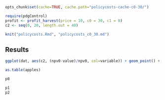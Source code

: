 ```r
opts_chunk$set(cache=TRUE, cache.path="policycosts-cache-c0-30/")
```

```r
require(pdgControl)
profit <- profit_harvest(price = 10, c0 = 30, c1 = 0)
c2 <- seq(0, 20, length.out = 40)
```

```r
knit("policycosts.Rmd", "policycosts_c0_30.md")
```

## Results

```r
ggplot(dat, aes(c2, (npv0-value)/npv0, col=variable)) + geom_point() + geom_line()
````

```r
as.table(apples)
```


``` r
p0
```

```r
p1 
p2
```


